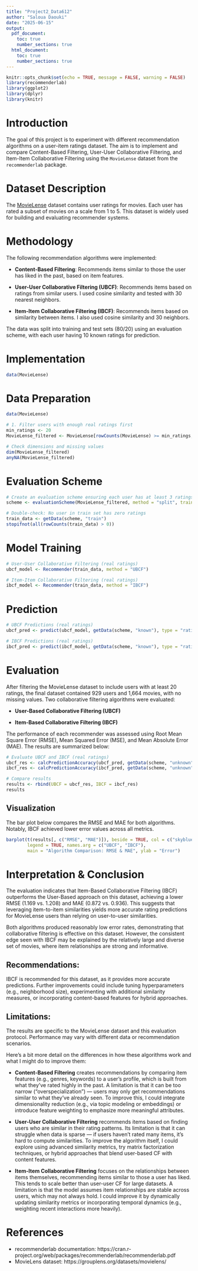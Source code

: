 ```yaml
---
title: "Project2_Data612"
author: "Saloua Daouki"
date: "2025-06-15"
output: 
  pdf_document:
    toc: true
    number_sections: true
  html_document:
    toc: true
    number_sections: true
---
```


```r
knitr::opts_chunk$set(echo = TRUE, message = FALSE, warning = FALSE)
library(recommenderlab)
library(ggplot2)
library(dplyr)
library(knitr)
```

# Introduction

The goal of this project is to experiment with different recommendation algorithms on a user-item ratings dataset. The aim is to implement and compare Content-Based Filtering, User-User Collaborative Filtering, and Item-Item Collaborative Filtering using the `MovieLense` dataset from the `recommenderlab` package.

# Dataset Description

The [MovieLense](https://grouplens.org/datasets/movielens/) dataset contains user ratings for movies. Each user has rated a subset of movies on a scale from 1 to 5. This dataset is widely used for building and evaluating recommender systems.

# Methodology

The following recommendation algorithms were implemented:

- **Content-Based Filtering**: Recommends items similar to those the user has liked in the past, based on item features.

- **User-User Collaborative Filtering (UBCF)**: Recommends items based on ratings from similar users. I used cosine similarity and tested with 30 nearest neighbors.

- **Item-Item Collaborative Filtering (IBCF)**: Recommends items based on similarity between items. I also used cosine similarity and 30 neighbors.

The data was split into training and test sets (80/20) using an evaluation scheme, with each user having 10 known ratings for prediction.


# Implementation

```r
data(MovieLense)
```

# Data Preparation

```r
data(MovieLense)

# 1. Filter users with enough real ratings first
min_ratings <- 20
MovieLense_filtered <- MovieLense[rowCounts(MovieLense) >= min_ratings, ]

# Check dimensions and missing values
dim(MovieLense_filtered)
anyNA(MovieLense_filtered)
```

# Evaluation Scheme

```r
# Create an evaluation scheme ensuring each user has at least 3 ratings in test
scheme <- evaluationScheme(MovieLense_filtered, method = "split", train = 0.8, given = 3, goodRating = 4)

# Double-check: No user in train set has zero ratings
train_data <- getData(scheme, "train")
stopifnot(all(rowCounts(train_data) > 0))
```

# Model Training

```r
# User-User Collaborative Filtering (real ratings)
ubcf_model <- Recommender(train_data, method = "UBCF")

# Item-Item Collaborative Filtering (real ratings)
ibcf_model <- Recommender(train_data, method = "IBCF")
```

# Prediction

```r
# UBCF Predictions (real ratings)
ubcf_pred <- predict(ubcf_model, getData(scheme, "known"), type = "ratings")

# IBCF Predictions (real ratings)
ibcf_pred <- predict(ibcf_model, getData(scheme, "known"), type = "ratings")
```

# Evaluation

After filtering the MovieLense dataset to include users with at least 20 ratings, the final dataset contained 929 users and 1,664 movies, with no missing values. Two collaborative filtering algorithms were evaluated:

- **User-Based Collaborative Filtering (UBCF)**

- **Item-Based Collaborative Filtering (IBCF)**

The performance of each recommender was assessed using Root Mean Square Error (RMSE), Mean Squared Error (MSE), and Mean Absolute Error (MAE). The results are summarized below:

```r
# Evaluate UBCF and IBCF (real ratings)
ubcf_res <- calcPredictionAccuracy(ubcf_pred, getData(scheme, "unknown"))
ibcf_res <- calcPredictionAccuracy(ibcf_pred, getData(scheme, "unknown"))

# Compare results
results <- rbind(UBCF = ubcf_res, IBCF = ibcf_res)
results
```


## Visualization

The bar plot below compares the RMSE and MAE for both algorithms. Notably, IBCF achieved lower error values across all metrics.

```r
barplot(t(results[, c("RMSE", "MAE")]), beside = TRUE, col = c("skyblue", "salmon"),
        legend = TRUE, names.arg = c("UBCF", "IBCF"),
        main = "Algorithm Comparison: RMSE & MAE", ylab = "Error")
```

# Interpretation & Conclusion

The evaluation indicates that Item-Based Collaborative Filtering (IBCF) outperforms the User-Based approach on this dataset, achieving a lower RMSE (1.169 vs. 1.208) and MAE (0.872 vs. 0.936). This suggests that leveraging item-to-item similarities yields more accurate rating predictions for MovieLense users than relying on user-to-user similarities.

Both algorithms produced reasonably low error rates, demonstrating that collaborative filtering is effective on this dataset. However, the consistent edge seen with IBCF may be explained by the relatively large and diverse set of movies, where item relationships are strong and informative.

## Recommendations:

IBCF is recommended for this dataset, as it provides more accurate predictions.
Further improvements could include tuning hyperparameters (e.g., neighborhood size), experimenting with additional similarity measures, or incorporating content-based features for hybrid approaches.

## Limitations:

The results are specific to the MovieLense dataset and this evaluation protocol. Performance may vary with different data or recommendation scenarios.

Here’s a bit more detail on the differences in how these algorithms work and what I might do to improve them:

- **Content-Based Filtering** creates recommendations by comparing item features (e.g., genres, keywords) to a user’s profile, which is built from what they’ve rated highly in the past. A limitation is that it can be too narrow (“overspecialization”) — users may only get recommendations similar to what they’ve already seen. To improve this, I could integrate dimensionality reduction (e.g., via topic modeling or embeddings) or introduce feature weighting to emphasize more meaningful attributes.

- **User-User Collaborative Filtering** recommends items based on finding users who are similar in their rating patterns. Its limitation is that it can struggle when data is sparse — if users haven’t rated many items, it’s hard to compute similarities. To improve the algorithm itself, I could explore using advanced similarity metrics, try matrix factorization techniques, or hybrid approaches that blend user-based CF with content features.

- **Item-Item Collaborative Filtering** focuses on the relationships between items themselves, recommending items similar to those a user has liked. This tends to scale better than user-user CF for large datasets. A limitation is that the model assumes item relationships are stable across users, which may not always hold. I could improve it by dynamically updating similarity metrics or incorporating temporal dynamics (e.g., weighting recent interactions more heavily).

# References

- recommenderlab documentation: https://cran.r-project.org/web/packages/recommenderlab/recommenderlab.pdf
- MovieLens dataset: https://grouplens.org/datasets/movielens/




